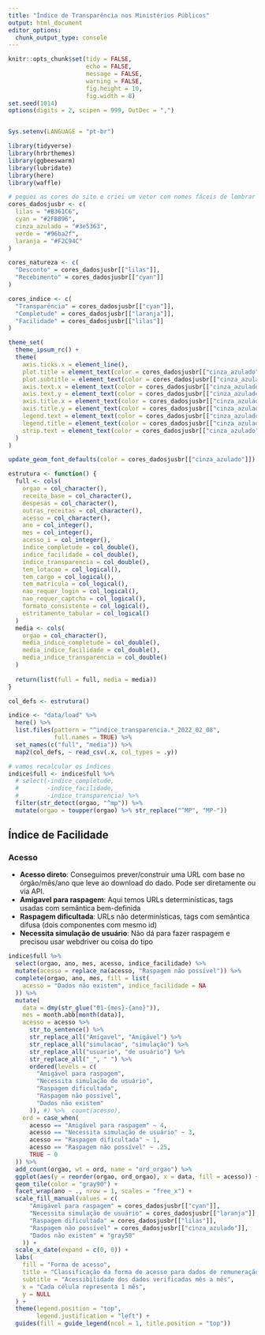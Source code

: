 ```yaml
---
title: "Índice de Transparência nos Ministérios Públicos"
output: html_document
editor_options: 
  chunk_output_type: console
---
```


```r
knitr::opts_chunk$set(tidy = FALSE, 
                      echo = FALSE,
                      message = FALSE,
                      warning = FALSE,
                      fig.height = 10,
                      fig.width = 8)
set.seed(1014)
options(digits = 2, scipen = 999, OutDec = ",")


Sys.setenv(LANGUAGE = "pt-br")

```

```r
library(tidyverse)
library(hrbrthemes)
library(ggbeeswarm)
library(lubridate)
library(here)
library(waffle)

# peguei as cores do site e criei um vetor com nomes fáceis de lembrar
cores_dadosjusbr <- c(
  lilas = "#B361C6",
  cyan = "#2FBB96",
  cinza_azulado = "#3e5363",
  verde = "#96ba2f",
  laranja = "#F2C94C"
)

cores_natureza <- c(
  "Desconto" = cores_dadosjusbr[["lilas"]],
  "Recebimento" = cores_dadosjusbr[["cyan"]]
)

cores_indice <- c(
  "Transparência" = cores_dadosjusbr[["cyan"]],
  "Completude" = cores_dadosjusbr[["laranja"]],
  "Facilidade" = cores_dadosjusbr[["lilas"]]
)

theme_set(
  theme_ipsum_rc() +
  theme(
    axis.ticks.x = element_line(),
    plot.title = element_text(color = cores_dadosjusbr[["cinza_azulado"]], size = 14),
    plot.subtitle = element_text(color = cores_dadosjusbr[["cinza_azulado"]]),
    axis.text.x = element_text(color = cores_dadosjusbr[["cinza_azulado"]]),
    axis.text.y = element_text(color = cores_dadosjusbr[["cinza_azulado"]]),
    axis.title.x = element_text(color = cores_dadosjusbr[["cinza_azulado"]]),
    axis.title.y = element_text(color = cores_dadosjusbr[["cinza_azulado"]]),
    legend.text = element_text(color = cores_dadosjusbr[["cinza_azulado"]]),
    legend.title = element_text(color = cores_dadosjusbr[["cinza_azulado"]]),
    strip.text = element_text(color = cores_dadosjusbr[["cinza_azulado"]])
  )
)

update_geom_font_defaults(color = cores_dadosjusbr[["cinza_azulado"]])
```

```r
estrutura <- function() {
  full <- cols(
    orgao = col_character(),
    receita_base = col_character(),
    despesas = col_character(),
    outras_receitas = col_character(),
    acesso = col_character(),
    ano = col_integer(),
    mes = col_integer(),
    acesso_i = col_integer(),
    indice_completude = col_double(), 
    indice_facilidade = col_double(),
    indice_transparencia = col_double(),
    tem_lotacao = col_logical(),
    tem_cargo = col_logical(),
    tem_matricula = col_logical(),
    nao_requer_login = col_logical(),
    nao_requer_captcha = col_logical(),
    formato_consistente = col_logical(),
    estritamente_tabular = col_logical()
  )
  media <- cols(
    orgao = col_character(),
    media_indice_completude = col_double(),
    media_indice_facilidade = col_double(),
    media_indice_transparencia = col_double()
  )
  
  return(list(full = full, media = media))
}

col_defs <- estrutura()

indice <- "data/load" %>% 
  here() %>%
  list.files(pattern = "^indice_transparencia.*_2022_02_08",
             full.names = TRUE) %>% 
  set_names(c("full", "media")) %>%
  map2(col_defs, ~ read_csv(.x, col_types = .y))

# vamos recalcular os índices
indice$full <- indice$full %>% 
  # select(-indice_completude,
  #        -indice_facilidade,
  #        -indice_transparencia) %>% 
  filter(str_detect(orgao, "^mp")) %>% 
  mutate(orgao = toupper(orgao) %>% str_replace("^MP", "MP-"))
```

## Índice de Facilidade

### Acesso

- **Acesso direto**: Conseguimos prever/construir uma URL com base no órgão/mês/ano que leve ao download do dado. Pode ser diretamente ou via API.
- **Amigavel para raspagem**: Aqui temos URLs determinísticas, tags usadas com semântica bem-definida 
- **Raspagem dificultada**: URLs não determinísticas, tags com semântica difusa (dois componentes com mesmo id)
- **Necessita simulação de usuário**: Não dá para fazer raspagem e precisou usar webdriver ou coisa do tipo

```r
indice$full %>% 
  select(orgao, ano, mes, acesso, indice_facilidade) %>%
  mutate(acesso = replace_na(acesso, "Raspagem não possível")) %>% 
  complete(orgao, ano, mes, fill = list(
    acesso = "Dados não existem", indice_facilidade = NA
  )) %>%
  mutate(
    data = dmy(str_glue("01-{mes}-{ano}")),
    mes = month.abb[month(data)],
    acesso = acesso %>% 
      str_to_sentence() %>% 
      str_replace_all("Amigavel", "Amigável") %>% 
      str_replace_all("simulacao", "simulação") %>% 
      str_replace_all("usuario", "de usuário") %>% 
      str_replace_all("_", " ") %>%  
      ordered(levels = c(
        "Amigável para raspagem",
        "Necessita simulação de usuário",
        "Raspagem dificultada",
        "Raspagem não possível",
        "Dados não existem"
      )), #) %>%  count(acesso),
    ord = case_when(
      acesso == "Amigável para raspagem" ~ 4,
      acesso == "Necessita simulação de usuário" ~ 3,
      acesso == "Raspagem dificultada" ~ 1,
      acesso == "Raspagem não possível" ~ .25,
      TRUE ~ 0
  )) %>% 
  add_count(orgao, wt = ord, name = "ord_orgao") %>% 
  ggplot(aes(y = reorder(orgao, ord_orgao), x = data, fill = acesso)) +
  geom_tile(color = "gray90") +
  facet_wrap(ano ~ ., nrow = 1, scales = "free_x") +
  scale_fill_manual(values = c(
      "Amigável para raspagem" = cores_dadosjusbr[["cyan"]],
      "Necessita simulação de usuário" = cores_dadosjusbr[["laranja"]],
      "Raspagem dificultada" = cores_dadosjusbr[["lilas"]],
      "Raspagem não possível" = cores_dadosjusbr[["cinza_azulado"]],
      "Dados não existem" = "gray50"
    )) +
  scale_x_date(expand = c(0, 0)) +
  labs(
    fill = "Forma de acesso",
    title = "Classificação da forma de acesso para dados de remuneração\nnos Ministérios Públicos",
    subtitle = "Acessibilidade dos dados verificadas mês a mês",
    x = "Cada célula representa 1 mês",
    y = NULL
  ) +
  theme(legend.position = "top",
        legend.justification = "left") +
  guides(fill = guide_legend(ncol = 1, title.position = "top"))
```

